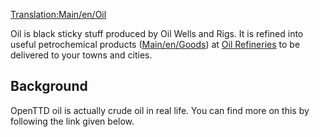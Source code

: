 [[Translation:Main/en/Oil]]{{en/-}}
{{en/Cargo|name=Oil
|image=Oil.png
|produced=[[Main/en/Oil Wells]] and [[Main/en/Oil Rig|Rigs]]
|accepted=[[Main/en/Oil Refinery]]
}}

Oil is black sticky stuff produced by Oil Wells and Rigs.  It is refined into useful petrochemical products ([[Main/en/Goods]]) at [[Main/en/Oil Refinery|Oil Refineries]] to be delivered to your towns and cities.

==Background==
OpenTTD oil is actually crude oil in real life.  You can find more on this by following the link given below.

[http://www.wikipedia.org/wiki/Petroleum ]